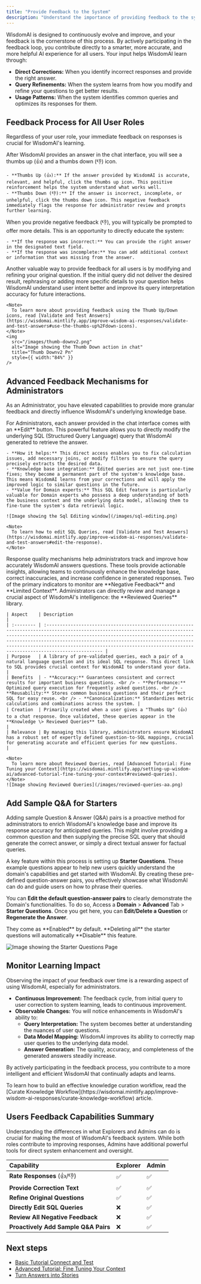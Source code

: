 ```yaml
---
title: "Provide Feedback to the System"
description: "Understand the importance of providing feedback to the system according to your user role, and learn how to do it."
---
```


WisdomAI is designed to continuously evolve and improve, and your feedback is the cornerstone of this process. By actively participating in the feedback loop, you contribute directly to a smarter, more accurate, and more helpful AI experience for all users. Your input helps WisdomAI learn through:

- **Direct Corrections:** When you identify incorrect responses and provide the right answer.
- **Query Refinements:** When the system learns from how you modify and refine your questions to get better results.
- **Usage Patterns:** When the system identifies common queries and optimizes its responses for them.

## Feedback Process for All User Roles

Regardless of your user role, your immediate feedback on responses is crucial for WisdomAI's learning.

<Steps>
  <Step title="Use Thumbs Up (👍) / Thumbs Down (👎)" titleSize="h3">
    After WisdomAI provides an answer in the chat interface, you will see a thumbs up (👍) and a thumbs down (👎) icon.

    - **Thumbs Up (👍):** If the answer provided by WisdomAI is accurate, relevant, and helpful, click the thumbs up icon. This positive reinforcement helps the system understand what works well.
    - **Thumbs Down (👎):** If the answer is incorrect, incomplete, or unhelpful, click the thumbs down icon. This negative feedback immediately flags the response for administrator review and prompts further learning.
  </Step>
  <Step title="Provide the Correct Text" titleSize="h3">
    When you provide negative feedback (👎), you will typically be prompted to offer more details. This is an opportunity to directly educate the system:

    - **If the response was incorrect:** You can provide the right answer in the designated text field.
    - **If the response was incomplete:** You can add additional context or information that was missing from the answer.
  </Step>
  <Step title="Refine the Original Question" titleSize="h3">
    Another valuable way to provide feedback for all users is by modifying and refining your original question. If the initial query did not deliver the desired result, rephrasing or adding more specific details to your question helps WisdomAI understand user intent better and improve its query interpretation accuracy for future interactions.

    <Note>
      To learn more about providing feedback using the Thumb Up/Down icons, read [Validate and Test Answers](https://wisdomai.mintlify.app/improve-wisdom-ai-responses/validate-and-test-answers#use-the-thumbs-up%2Fdown-icons).
    </Note>
    <img
      src="/images/thumb-downv2.png"
      alt="Image showing the Thumb Down action in chat"
      title="Thumb Downv2 Pn"
      style={{ width:"84%" }}
    />
  </Step>
</Steps>

## Advanced Feedback Mechanisms for Administrators

As an Administrator, you have elevated capabilities to provide more granular feedback and directly influence WisdomAI's underlying knowledge base.

<Steps>
  <Step title="SQL Editing" titleSize="h3">
    For Administrators, each answer provided in the chat interface comes with an **Edit** button. This powerful feature allows you to directly modify the underlying SQL (Structured Query Language) query that WisdomAI generated to retrieve the answer.

    - **How it helps:** This direct access enables you to fix calculation issues, add necessary joins, or modify filters to ensure the query precisely extracts the desired data.
    - **Knowledge base integration:** Edited queries are not just one-time fixes; they become a permanent part of the system's knowledge base. This means WisdomAI learns from your corrections and will apply the improved logic to similar questions in the future.
    - **Value for Domain experts:** This SQL Edit feature is particularly valuable for Domain experts who possess a deep understanding of both the business context and the underlying data model, allowing them to fine-tune the system's data retrieval logic.

    ![Image showing the Sql Editing window](/images/sql-editing.png)

    <Note>
      To learn how to edit SQL Queries, read [Validate and Test Answers](https://wisdomai.mintlify.app/improve-wisdom-ai-responses/validate-and-test-answers#edit-the-response).
    </Note>
  </Step>
  <Step title="Monitor Response Quality" titleSize="h3">
    Response quality mechanisms help administrators track and improve how accurately WisdomAI answers questions. These tools provide actionable insights, allowing teams to continuously enhance the knowledge base, correct inaccuracies, and increase confidence in generated responses. Two of the primary indicators to monitor are **Negative Feedback** and **Limited Context**.

    

    
  </Step>
  <Step title="Review Queries" titleSize="h3">
    Administrators can directly review and manage a crucial aspect of WisdomAI's intelligence: the **Reviewed Queries** library.

    | Aspect    | Description                                                                                                                                                                                                                                                                                                                                                                          |
    | :-------- | :----------------------------------------------------------------------------------------------------------------------------------------------------------------------------------------------------------------------------------------------------------------------------------------------------------------------------------------------------------------------------------- |
    | Purpose   | A library of pre-validated queries, each a pair of a natural language question and its ideal SQL response. This direct link to SQL provides crucial context for WisdomAI to understand your data.                                                                                                                                                                                    |
    | Benefits  | - **Accuracy:** Guarantees consistent and correct results for important business questions. <br /> - **Performance:** Optimized query execution for frequently asked questions. <br /> - **Reusability:** Stores common business questions and their perfect SQL for easy reuse. <br /> - **Canonicalization:** Standardizes metric calculations and combinations across the system. |
    | Creation  | Primarily created when a user gives a "Thumbs Up" (👍) to a chat response. Once validated, these queries appear in the **Knowledge \> Reviewed Queries** tab.                                                                                                                                                                                                                        |
    | Relevance | By managing this library, administrators ensure WisdomAI has a robust set of expertly defined question-to-SQL mappings, crucial for generating accurate and efficient queries for new questions.                                                                                                                                                                                     |

    <Note>
      To learn more about Reviewed Queries, read [Advanced Tutorial: Fine Tuning your Context](https://wisdomai.mintlify.app/setting-up-wisdom-ai/advanced-tutorial-fine-tuning-your-context#reviewed-queries).
    </Note>
    ![Image showing Reviewed Queries](/images/reviewed-queries-aa.png)
  </Step>
</Steps>

## Add Sample Q&A for Starters

Adding sample Question & Answer (Q&A) pairs is a proactive method for administrators to enrich WisdomAI's knowledge base and improve its response accuracy for anticipated queries.  This might involve providing a common question and then supplying the precise SQL query that should generate the correct answer, or simply a direct textual answer for factual queries.

A key feature within this process is setting up **Starter Questions**. These example questions appear to help new users quickly understand the domain's capabilities and get started with WisdomAI. By creating these pre-defined question-answer pairs, you effectively showcase what WisdomAI can do and guide users on how to phrase their queries.

You can **Edit the default question-answer pairs** to clearly demonstrate the Domain's functionalities. To do so, Access a **Domain** \> **Advanced** Tab \> **Starter Questions**. Once you get here, you can **Edit/Delete a Question** or **Regenerate the Answer**.

<Warning>
  They come as **Enabled** by default. **Deleting all** the starter questions will automatically **Disable** this feature.
</Warning>

![Image showing the Starter Questions Page](/images/starter-question.png)

## **Monitor Learning Impact**

Observing the impact of your feedback over time is a rewarding aspect of using WisdomAI, especially for administrators.

- **Continuous Improvement:** The feedback cycle, from initial query to user correction to system learning, leads to continuous improvement.
- **Observable Changes:** You will notice enhancements in WisdomAI's ability to:
  - **Query Interpretation:** The system becomes better at understanding the nuances of user questions.
  - **Data Model Mapping:** WisdomAI improves its ability to correctly map user queries to the underlying data model.
  - **Answer Generation:** The quality, accuracy, and completeness of the generated answers steadily increase.

By actively participating in the feedback process, you contribute to a more intelligent and efficient WisdomAI that continually adapts and learns.

<Note>
  To learn how to build an effective knowledge curation workflow, read the [Curate Knowledge Workflow](https://wisdomai.mintlify.app/improve-wisdom-ai-responses/curate-knowledge-workflow) article.
</Note>

## Users Feedback Capabilities Summary

Understanding the differences in what Explorers and Admins can do is crucial for making the most of WisdomAI's feedback system. While both roles contribute to improving responses, Admins have additional powerful tools for direct system enhancement and oversight.

| Capability                           | Explorer | Admin |
| :----------------------------------- | :------- | :---- |
| **Rate Responses** (👍/👎)           | ✅        | ✅     |
| **Provide Correction Text**          | ✅        | ✅     |
| **Refine Original Questions**        | ✅        | ✅     |
| **Directly Edit SQL Queries**        | ❌        | ✅     |
| **Review All Negative Feedback**     | ❌        | ✅     |
| **Proactively Add Sample Q&A Pairs** | ❌        | ✅     |

## Next steps

- [Basic Tutorial Connect and Test](/setting-up-wisdom-ai/basic-tutorial-connect-and-test)
- [Advanced Tutorial: Fine Tuning Your Context](/setting-up-wisdom-ai/advanced-tutorial-fine-tuning-your-context)
- [Turn Answers into Stories](/using-wisdom-ai-everyday/turn-answers-into-stories)